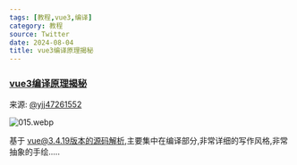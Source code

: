 ```yaml
---
tags: [教程,vue3,编译]
category: 教程
source: Twitter
date: 2024-08-04
title: vue3编译原理揭秘
---
```


### [vue3编译原理揭秘](https://vue-compiler.iamouyang.cn/)

来源: [@yjj47261552](https://x.com/yjj47261552/status/1819274367714709595)

![015.webp](https://img.mengpeng.tech/i/2024/11/24/6742f9b8cfb75.webp)

基于 vue@3.4.19版本的源码解析,主要集中在编译部分,非常详细的写作风格,非常抽象的手绘.....
